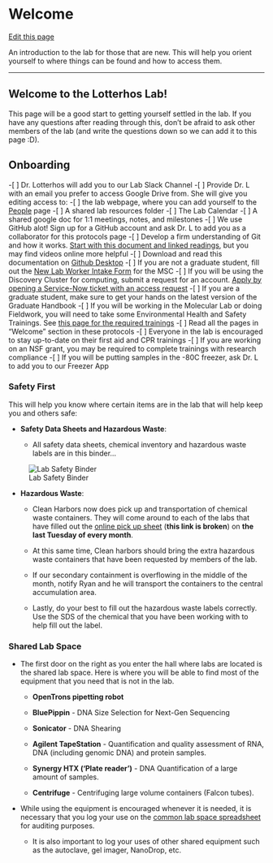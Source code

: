 # Welcome

[Edit this page](https://github.com/DrK-Lo/lotterhoslabprotocols/edit/main/general_welcome.qmd)

An introduction to the lab for those that are new. This will help you orient yourself to where things can be found and how to access them.

------------------------------------------------------------------------

## **Welcome to the Lotterhos Lab!** {.unnumbered}

This page will be a good start to getting yourself settled in the lab. If you have any questions after reading through this, don't be afraid to ask other members of the lab (and write the questions down so we can add it to this page :D).

## Onboarding
-[ ] Dr. Lotterhos will add you to our Lab Slack Channel
-[ ] Provide Dr. L with an email you prefer to access Google Drive from. She will give you editing access to:
    -[ ] the lab webpage, where you can add yourself to the [People](https://sites.google.com/site/katielotterhos/people) page
    -[ ] A shared lab resources folder 
    -[ ] The Lab Calendar
    -[ ] A shared google doc for 1:1 meetings, notes, and milestones
-[ ] We use GitHub alot! Sign up for a GitHub account and ask Dr. L to add you as a collaborator for this protocols page
    -[ ] Develop a firm understanding of Git and how it works. [Start with this document and linked readings](https://docs.github.com/en/get-started/onboarding/getting-started-with-your-github-account), but you may find videos online more helpful
    -[ ] Download and read this documentation on [Github Desktop](https://docs.github.com/en/desktop/installing-and-configuring-github-desktop/overview/getting-started-with-github-desktop)
-[ ] If you are not a graduate student, fill out the [New Lab Worker Intake Form](https://docs.google.com/forms/d/1fJL5c4q0njhx-3QZYBINOlyFPTbUniTHWx7ipzSPjq8/viewform?ts=61e85234&edit_requested=true) for the MSC
-[ ] If you will be using the Discovery Cluster for computing, submit a request for an account. [Apply by opening a Service-Now ticket with an access request](https://rc-docs.northeastern.edu/en/latest/welcome/gettinghelp.html#submit-a-ticket)
-[ ] If you are a graduate student, make sure to get your hands on the latest version of the Graduate Handbook
-[ ] If you will be working in the Molecular Lab or doing Fieldwork, you will need to take some Environmental Health and Safety Trainings. See [this page for the required trainings](https://drk-lo.github.io/lotterhoslabprotocols/general_GettingStarted.html#required-trainings-to-work-in-molecular-lab)
-[ ] Read all the pages in "Welcome" section in these protocols
-[ ] Everyone in the lab is encouraged to stay up-to-date on their first aid and CPR trainings
-[ ] If you are working on an NSF grant, you may be required to complete trainings with research compliance
-[ ] If you will be putting samples in the -80C freezer, ask Dr. L to add you to our Freezer App

### **Safety First** {.unnumbered}

This will help you know where certain items are in the lab that will help keep you and others safe:

-   **Safety Data Sheets and Hazardous Waste**:

    -   All safety data sheets, chemical inventory and hazardous waste labels are in this binder...

![Lab Safety Binder](img/labSafetyBinder.jpg)

-   **Hazardous Waste**:

    -   Clean Harbors now does pick up and transportation of chemical waste containers. They will come around to each of the labs that have filled out the [online pick up sheet](https://ehsa.nunet.neu.edu/neu_wp) (**this link is broken**) on **the last Tuesday of every month**.

    -   At this same time, Clean harbors should bring the extra hazardous waste containers that have been requested by members of the lab.

    -   If our secondary containment is overflowing in the middle of the month, notify Ryan and he will transport the containers to the central accumulation area.

    -   Lastly, do your best to fill out the hazardous waste labels correctly. Use the SDS of the chemical that you have been working with to help fill out the label.

### **Shared Lab Space** {.unnumbered}

-   The first door on the right as you enter the hall where labs are located is the shared lab space. Here is where you will be able to find most of the equipment that you need that is not in the lab.

    -   **OpenTrons pipetting robot**

    -   **BluePippin** - DNA Size Selection for Next-Gen Sequencing

    -   **Sonicator** - DNA Shearing

    -   **Agilent TapeStation** - Quantification and quality assessment of RNA, DNA (including genomic DNA) and protein samples.

    -   **Synergy HTX ('Plate reader')** - DNA Quantification of a large amount of samples.

    -   **Centrifuge** - Centrifuging large volume containers (Falcon tubes).

-   While using the equipment is encouraged whenever it is needed, it is necessary that you log your use on the [common lab space spreadsheet](https://docs.google.com/spreadsheets/d/1M0RQYTqQwLS7puzn443S4CVAufBNgKyocfamQ179edU/edit#gid=0) for auditing purposes.

    -   It is also important to log your uses of other shared equipment such as the autoclave, gel imager, NanoDrop, etc.

